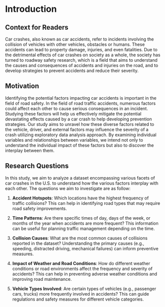 # Introduction
## Context for Readers
Car crashes, also known as car accidents, refer to incidents involving the collision of vehicles with other vehicles, obstacles or humans. These accidents can lead to property damage, injuries, and even fatalities. Due to the detrimental effects of car crashes on society as a whole, the society has turned to roadway safety research, which is a field that aims to understand the causes and consequences of accidents and injuries on the road, and to develop strategies to prevent accidents and reduce their severity.

## Motivation
Identifying the potential factors impacting car accidents is important in the field of road safety. In the field of road traffic accidents, numerous factors could affect each other to cause serious consequences in an incident. Studying these factors will help us effectively mitigate the potential devastating effects caused by a car crash to help developing prevention strategies. Our study aims to unravel how these diverse factors related to the vehicle, driver, and external factors may influence the severity of a crash utilizing exploratory data analysis approach. By examining individual variables and relationships between variables, we intend not only to understand the individual impact of these factors but also to discover the interplay between them. 

## Research Questions
In this study, we aim to analyze a dataset encompassing various facets of car crashes in the U.S. to understand how the various factors interplay with each other. The questions we aim to investigate are as follow:

1. **Accident Hotspots**: Which locations have the highest frequency of traffic collisions? This can help in identifying road types that may require road safety improvements.

2. **Time Patterns**: Are there specific times of day, days of the week, or months of the year when accidents are more frequent? This information can be useful for planning traffic management depending on the time.

3. **Collision Causes**: What are the most common causes of collisions reported in the dataset? Understanding the primary causes (e.g., speeding, distracted driving, mechanical failures) can inform preventive measures.

4. **Impact of Weather and Road Conditions**: How do different weather conditions or road environments affect the frequency and severity of accidents? This can help in preventing adverse weather conditions and improving road maintenance.

5. **Vehicle Types Involved**: Are certain types of vehicles (e.g., passenger cars, trucks) more frequently involved in accidents? This can guide regulations and safety measures for different vehicle categories.


